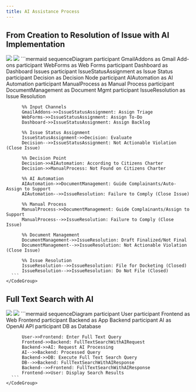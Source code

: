 ```yaml
---
title: AI Assistance Process
---
```


## From Creation to Resolution of Issue with AI Implementation

<Tabs>
  <Tab title="image">
    <img className="block dark:hidden" src="https://mermaid.ink/img/pako:eNqlVVtr2zAU_itCUFghaeNcXT8EsqQteWgp69hg5EW1lERUljxdxtrQ_75jy46TWaEr85N0dC7fOd9naYdTRRlOsGE_HZMpW3Cy0SRbSQRfTrTlKc-JtOg2I1zMKFXSIGL8FsG-C4a293f2dKN0VrrCGpWbttuCmO2TIpoWfs1maYxjAffS_miJdWZmDN_IjIEVQssD5E8CVVjKDVeyLFKv76HvtutsOXNWZcRW7rMlagxt9zsiHREPWqXMlL16A6osASgqdQVo8CMbVsOvrehuk9kTbX9hRglX4_INN7YiyAeenaGlzJ1F8y2RkokKxAF93ek0OMgE-TX6qkEE1XBqIt8PUt2F8jF7It8N-kzSZ6E2K9lgP2ASNRH-PJgMitSkJuj6FxGO2Ap8be-eBnKvgPS0GCF5Egx940p48j_NhTLMlzw_ALgX0IPiNa59nen0UEDQZpoqTbncIKvQnFv-yuD3AWa0ZboVe6QmD-1GOUkRVAsF7zEFVHqIo5hQS3cJunWcMjRXWS4IlyA0c1nEdCtuAPGjy3OlbSBjPdBGgQm6AYU5zcpWi6QvJ2cY-kuOmv8A4jDY42z_h7b5O_dQKupaEEOFFpqsgUjAK4BBelnSWuxOJgll-bBOQzcE-vsqCU-GQ4G10gW0Z2YL9foi9PzfkyyU12-Rq4nGHZwxDVcRhSdnV2oY2y10vcIJLClbEyfsCq_kG7gS0Nvji0xxYrVjHexyCr929ULhZE2EAStckT-Uymon2OJkh3_jJJ5cTOJ-POpHg9FwOO73O_gFJ9E4voh7cTS5iqPBVTTuD986-LVM0LuYjEbDqDeeRP3BMBr0Jh3MKLdK3_lHsnwraxzX5UkF4-0P02WFPQ?type=png" />
    <img className="hidden dark:block" src="https://mermaid.ink/img/pako:eNqlVVtr2zAU_itCELJC0sa5un4IZElb8tBSlrHB8ItqKamoLXm6jLUh_71HchynsUtX9mCQjs7lO-f7ZG1xIinDEW61tlxwE6Ft2zyyjLUj1KZEPbV3u1YrFrHQ7LdlImELTjaKZLFAKCfK8ITnRBh0kxGeziiVQiOiiy2CfRcMp74_2cO1VJl3hDXym1OnBdGPD5Io6ryqzVJry2rO3royxFg905pvRMbACoH-ABUntQos4ZpL4QuU6zsYx6njbDmzRmbE7J1nS1QZTp1vibAkvVcyYdp3WBjQ3lIDIRPrwIIX2bASdmlFt5vMNDb7jWmZ2hJR0WZlcyHua7XQUuTWoPkjEYKlvvwRVd3ptHF0ESrW6LsCuv1AStI-DpHdhXQRB9I-DPlKkqdUbmJRYj5iDVX-7rQxERQoCYzQ1R-SWmI86NLafR_CnQSCEzc08pAy9IPLtCD6yzyVmhUFzw7QDkK5l7xAdKgxnR4LBZpLEqkoFxtkJJpzw18YXA5gQhmmTiLfqKYAdS2toAgqNYXu0dSUeIzATaWmrgjdWE4ZmsssTwkXICh94WK6ey4A68rmuVSmlq8cYqWzCF2DlqxivkWX8vmdudVvwZuWP4G1CebbXP-Ds7p5Bxieqhq4piILRdZAHCBNgTF64Wl0u3dSNOX4pB6bbv5JzuZ5cEi-lsrBemLGqbQoQM_-NcVCFjp1mapY3MEZU_CLofCqbL1WsX9RYhzBkrI1samJcSx24EpAXatnkeDIKMs62OYUru7-jcHRmqQarPDb-yVlVjrBFkdb_BdH4eR8EvbDUT8YjIbDcb_fwc84CsbhedgLg8llGAwug3F_uOvgF5-gdz4ZjYZBbzwJ-oNhMOhNOphRbqS6Ld5B_xyWOK78yR7G7hW994hO?type=png" />
  </Tab>
  <Tab title="code">
    <CodeGroup>
      ```mermaid
      sequenceDiagram
          participant GmailAddons as Gmail Add-ons
          participant WebForms as Web Forms
          participant Dashboard as Dashboard Issues
          participant IssueStatusAssignment as Issue Status
          participant Decision as Decision Node
          participant AIAutomation as AI Automation
          participant ManualProcess as Manual Process
          participant DocumentManagement as Document Mgmt
          participant IssueResolution as Issue Resolution

          %% Input Channels
          GmailAddons->>IssueStatusAssignment: Assign Triage
          WebForms->>IssueStatusAssignment: Assign To-Do
          Dashboard->>IssueStatusAssignment: Assign Backlog

          %% Issue Status Assignment
          IssueStatusAssignment->>Decision: Evaluate
          Decision-->>IssueStatusAssignment: Not Actionable Violation (Close Issue)

          %% Decision Point
          Decision->>AIAutomation: According to Citizens Charter
          Decision->>ManualProcess: Not Found on Citizens Charter

          %% AI Automation
          AIAutomation->>DocumentManagement: Guide Complainants/Auto-Assign to Support
          AIAutomation-->>IssueResolution: Failure to Comply (Close Issue)

          %% Manual Process
          ManualProcess->>DocumentManagement: Guide Complainants/Assign to Support
          ManualProcess-->>IssueResolution: Failure to Comply (Close Issue)

          %% Document Management
          DocumentManagement->>IssueResolution: Draft Finalized/Not Final
          DocumentManagement-->>IssueResolution: Not Actionable Violation (Close Issue)

          %% Issue Resolution
          IssueResolution-->>IssueResolution: File for Docketing (Closed)
          IssueResolution-->>IssueResolution: Do Not File (Closed)
      ```
    </CodeGroup>
  </Tab>
</Tabs>

## Full Text Search with AI


<Tabs>
  <Tab title="image">
    <img className="block dark:hidden" src="https://mermaid.ink/img/pako:eNqFklFvgjAQgP9Kc89oBFGwDyYYNOFhmZtbTBZeKpxKBoW1JdEZ__uK0I3FB3mAtvfd9ctxF0jKFIGCxK8aeYJhxg6CFTEn-qmYUFmSVYwr8i5R3J-uRMkV8pQwSba4-93fkwuWfHZgUFVme88FUYM8V8j1KlhH90S4aIiQKbZjEtt4-24cB_O5kaBkqb-CrOo8J294UuSlRnFuWQNpvnOhN7DhNshEctxm6hhEr01jpGqTOlLnBBElXahRXosyQSkzfmjBIBr0C3dhTPsGf8XChVY9YVIr7Mm2Fv2McDF4rCurkpu2mCv-NeVxWq83TUspCTNZ5exslDRd50rGHCwoUBQsS_UIXZrkGNQRC4yB6mWKe6bBGGJ-1SirVbk58wSoEjVaUFcpU2bigO5ZLvWp_scfZVkYSG-BXuAE1PeGnu_4E8ceT1x36jgWnIHaU3_oj3zbm_n2eGZPHfdqwfetwGjoTSauPZp6tjN27fHIswDTTJXiqR362-wbj-Ut0mlcfwCFCgT1?type=png" />
    <img className="hidden dark:block" src="https://mermaid.ink/img/pako:eNqFk01vozAQQP-KNVKUC4kCIYH6UImIVuJQtd12VWnFxYVpYxUMtY2UFPHf13x4lyqHcgDb82b8NNgtZFWOQGGxaLngmpJ2qY9Y4pKSZc7kx7LrFotUKPxsUGQYc_YuWZkKYp6aSc0zXjOhyW-F8nL1VlZCo8gJU-QFX__NL8kDyz4mMKprO73koqRH7msUZhQ9JJdEfOiJmGn2yhSO8fHdO66ur60EJTfmK8ltUxTkGU-aPDYozyNrIcNPLnQAe-4JmcyOL1wfo-RX3xilx6SJNDlRQskU6pUfZJWhUly8j2CUrOaFpzDmc4P_xeKDUT1h1micyY4W84z4sPpZV9WVsG2xW3xrys9ps970LaUk5qou2NkqGboptEoFOFCiLBnPzQlr--QUhtOVAjXDHN-YAVNIRWdQ1ujq6SwyoFo26EBT50zbEwf0jRXKrJp__KeqSguZKdAWTkDDYB2EXrjz3O3O9_ee58AZqLsP1-EmdIOr0N1euXvP7xz4Ggps1sFu57ubfeB6W9_dbgIHMOe6knfjnRiuhvW4GSKTRvcXMM0O_A?type=png" />
  </Tab>
  <Tab title="code">
    <CodeGroup>
      ```mermaid
      sequenceDiagram
          participant User
          participant Frontend as Web Frontend
          participant Backend as App Backend
          participant AI as OpenAI API
          participant DB as Database

          User->>Frontend: Enter Full Text Query
          Frontend->>Backend: FullTextSearchWithAIRequest
          Backend->>AI: Request AI Processing
          AI-->>Backend: Processed Query
          Backend->>DB: Execute Full Text Search Query
          DB-->>Backend: FullTextSearchWithAIResponse
          Backend-->>Frontend: FullTextSearchWithAIResponse
          Frontend->>User: Display Search Results
      ```
    </CodeGroup>
  </Tab>
</Tabs>
